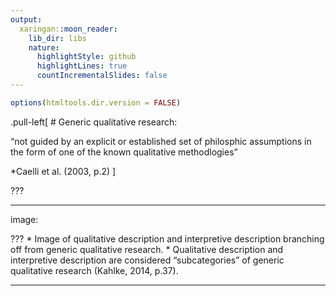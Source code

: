 ```yaml
---
output:
  xaringan::moon_reader:
    lib_dir: libs
    nature:
      highlightStyle: github
      highlightLines: true
      countIncrementalSlides: false
---
```



```r
options(htmltools.dir.version = FALSE)
```

.pull-left[
# Generic qualitative research:

"not guided by an explicit or established set of philosphic assumptions in the form of one of the known qualitative methodlogies"

*Caelli et al. (2003, p.2)
]

???

---

image: ![]()

???
* Image of qualitative description and interpretive description branching off from generic qualitative research.
* Qualitative description and interpretive description are considered "subcategories" of generic qualitative research (Kahlke, 2014, p.37). 

---


